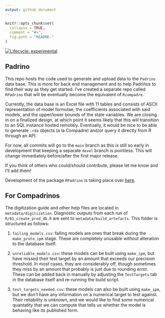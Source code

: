 ```yaml
---
output: github_document
---
```


<!-- README.md is generated from README.Rmd. Please edit that file -->

```r
knitr::opts_chunk$set(
  collapse = TRUE,
  comment = "#>",
  fig.path = "README-"
)
```

[![Lifecycle: experimental](https://img.shields.io/badge/lifecycle-experimental-orange.svg)](https://www.tidyverse.org/lifecycle/#experimental) 


## Padrino

This repo hosts the code used to generate and upload data to the `Padrino` data base. This is more for back end management and to help Padriños to find their way as they get started. I've created a separate repo called `RPadrino` that will be eventually become the equivalent of `Rcompadre`.

Currently, the data base is an Excel file with 11 tables and consists of ASCII representation of model formulae, the coefficients associated with said models, and the upper/lower bounds of the state variables. We are closing in on a finalized design, at which point it seems likely that this will transition to an SQL instance hosted remotely. Eventually, it would be nice to be able to generate `.rda` objects (a la Compadre) and/or query it directly from R through an API. 

For now, all commits will go to the `main` branch as this is still so early in development that keeping a separate `devel` branch is pointless. This will change immediately before/after the first major release.

If you think of others who could/should contribute, please let me know and I'll add them!

Development of the package `RPadrino` is taking place over [here](https://github.com/levisc8/RPadrino).

## For Compadrinos

The digitization guide and other help files are located in `metadata/digitization`. Diagnostic outputs from each run of `R/01_create_prod_db.R` are sent to `metadata/build_artefacts`. This folder is structured as follows:

1. `failing_models.csv`: failing models are ones that break during the `make_proto_ipm` stage. These are completely unusable without alteration to the database itself. 

2. `unreliable_models.csv`: these models can be built using `make_ipm`, but have missed their test target by an amount that exceeds our precision threshold. In most cases, they are considerably off, though sometimes they miss by an amount that probably is just due to rounding error. These can be added back in manually by adjusting the `TestTargets` tab in the database itself and re-running the build script.

3. `test_targets_needed.csv`: these models can also be built using `make_ipm`, but we don't have any information on a numerical target to test against. Their reliability is unknown, and we would like to find some numerical quantatity that we can compute that tells us whether the model is behaving like its published form. 


